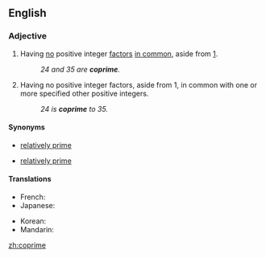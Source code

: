 ==English==
{{wikipedia}}

===Adjective===
{{en-adj|-}}

# {{mathematics|of two or more positive integers}} Having [[no]] positive integer [[factor]]s [[in common]], aside from [[1]].
#: ''24 and 35 are '''coprime'''.''
# {{mathematics|of a positive integer}} Having no positive integer factors, aside from 1, in common with one or more specified other positive integers.
#:''24 is '''coprime''' to 35.''

====Synonyms====
* {{sense|having no factors in common}} [[relatively prime]]
* {{sense|having no factors in common with}} [[relatively prime]]

====Translations====
{{trans-top|Having no factors in common}}
* French: {{t+|fr|premiers entre eux}}
* Japanese: {{t+|ja|互いに素|tr=tagai ni so}}
{{trans-mid}}
* Korean: {{t|ko|서로소|tr=seoroso}}
* Mandarin: {{t|cmn|互质|sc=Hani}}
{{trans-bottom}}

[[zh:coprime]]